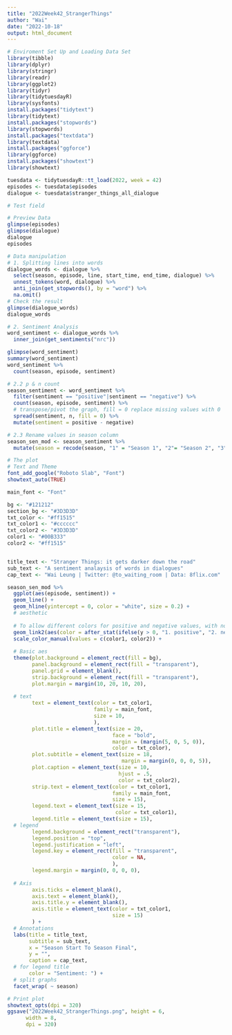 ```yaml
---
title: "2022Week42_StrangerThings"
author: "Wai"
date: "2022-10-18"
output: html_document
---
```


```r
# Enviroment Set Up and Loading Data Set
library(tibble)
library(dplyr)
library(stringr)
library(readr)
library(ggplot2)
library(tidyr)
library(tidytuesdayR)
library(sysfonts)
install.packages("tidytext")
library(tidytext)
install.packages("stopwords")
library(stopwords)
install.packages("textdata")
library(textdata)
install.packages("ggforce")
library(ggforce)
install.packages("showtext")
library(showtext)

tuesdata <- tidytuesdayR::tt_load(2022, week = 42)
episodes <- tuesdata$episodes
dialogue <- tuesdata$stranger_things_all_dialogue

# Test field

```

```r
# Preview Data
glimpse(episodes)
glimpse(dialogue)
dialogue
episodes
```
```r
# Data manipulation
# 1. Splitting lines into words
dialogue_words <- dialogue %>% 
  select(season, episode, line, start_time, end_time, dialogue) %>% 
  unnest_tokens(word, dialogue) %>% 
  anti_join(get_stopwords(), by = "word") %>% 
  na.omit()
# Check the result
glimpse(dialogue_words)
dialogue_words

# 2. Sentiment Analysis
word_sentiment <- dialogue_words %>% 
  inner_join(get_sentiments("nrc")) 

glimpse(word_sentiment)
summary(word_sentiment)
word_sentiment %>% 
  count(season, episode, sentiment)

# 2.2 p & n count
season_sentiment <- word_sentiment %>% 
  filter(sentiment == "positive"|sentiment == "negative") %>% 
  count(season, episode, sentiment) %>% 
  # transpose/pivot the graph, fill = 0 replace missing values with 0
  spread(sentiment, n, fill = 0) %>% 
  mutate(sentiment = positive - negative)

# 2.3 Rename values in season column
season_sen_mod <- season_sentiment %>% 
  mutate(season = recode(season, "1" = "Season 1", "2"= "Season 2", "3" = "Season 3", "4" = "Season 4"))


```

```r
# The plot
# Text and Theme
font_add_google("Roboto Slab", "Font")
showtext_auto(TRUE)

main_font <- "Font"

bg <- "#121212"
section_bg <- "#3D3D3D"
txt_color <- "#ff1515"
txt_color1 <- "#cccccc"
txt_color2 <- "#3D3D3D"
color1 <- "#00B333"
color2 <- "#ff1515"


title_text <- "Stranger Things: it gets darker down the road"
sub_text <- "A sentiment analaysis of words in dialogues"
cap_text <- "Wai Leung | Twitter: @to_waiting_room | Data: 8flix.com"

season_sen_mod %>% 
  ggplot(aes(episode, sentiment)) + 
  geom_line() + 
  geom_hline(yintercept = 0, color = "white", size = 0.2) +
  # aesthetic
  
  # To allow different colors for positive and negative values, with no legend
  geom_link2(aes(color = after_stat(ifelse(y > 0, "1. positive", "2. negative"))), show.legend = TRUE, size = 1) + 
  scale_color_manual(values = c(color1, color2)) + 
  
  # Basic aes
  theme(plot.background = element_rect(fill = bg), 
        panel.background = element_rect(fill = "transparent"), 
        panel.grid = element_blank(), 
        strip.background = element_rect(fill = "transparent"), 
        plot.margin = margin(10, 20, 10, 20), 
        
  # text
        text = element_text(color = txt_color1, 
                            family = main_font, 
                            size = 10, 
                            ),
        plot.title = element_text(size = 20, 
                                  face = "bold", 
                                  margin = (margin(5, 0, 5, 0)), 
                                  color = txt_color), 
        plot.subtitle = element_text(size = 18, 
                                     margin = margin(0, 0, 0, 5)), 
        plot.caption = element_text(size = 10, 
                                    hjust = .5, 
                                    color = txt_color2), 
        strip.text = element_text(color = txt_color1, 
                                  family = main_font, 
                                  size = 15), 
        legend.text = element_text(size = 15, 
                                   color = txt_color1), 
        legend.title = element_text(size = 15), 
  # legend
        legend.background = element_rect("transparent"), 
        legend.position = "top", 
        legend.justification = "left", 
        legend.key = element_rect(fill = "transparent", 
                                  color = NA, 
                                  ), 
        legend.margin = margin(0, 0, 0, 0), 
        
  # Axis
        axis.ticks = element_blank(), 
        axis.text = element_blank(), 
        axis.title.y = element_blank(), 
        axis.title = element_text(color = txt_color1, 
                                  size = 15)
        ) + 
  # Annotations
  labs(title = title_text, 
       subtitle = sub_text, 
       x = "Season Start To Season Final", 
       y = "", 
       caption = cap_text, 
  # for legend title
       color = "Sentiment: ") + 
  # split graphs
  facet_wrap( ~ season)

```
```r
# Print plot
showtext_opts(dpi = 320)
ggsave("2022Week42_StrangerThings.png", height = 6, 
      width = 8, 
      dpi = 320)
```


